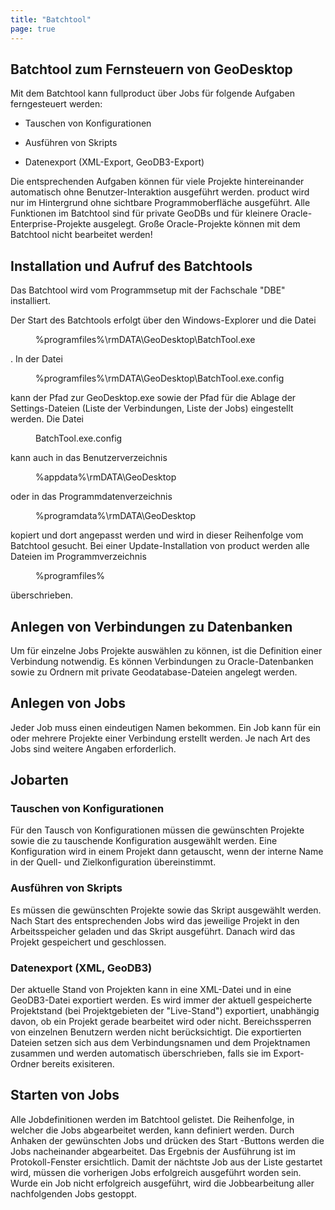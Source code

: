 ```yaml
---
title: "Batchtool"
page: true
---
```

## Batchtool zum Fernsteuern von GeoDesktop
Mit dem Batchtool kann  <Placeholder>fullproduct</Placeholder> &#252;ber Jobs f&#252;r folgende Aufgaben ferngesteuert werden:

- Tauschen von Konfigurationen

- Ausf&#252;hren von Skripts

- Datenexport (XML-Export, GeoDB3-Export)



Die entsprechenden Aufgaben k&#246;nnen f&#252;r viele Projekte hintereinander automatisch ohne Benutzer-Interaktion ausgef&#252;hrt werden.  <Placeholder>product</Placeholder> wird nur im Hintergrund ohne sichtbare Programmoberfl&#228;che ausgef&#252;hrt.
<Success>
Alle Funktionen im Batchtool sind f&#252;r private GeoDBs und f&#252;r kleinere Oracle-Enterprise-Projekte ausgelegt. Gro&#223;e Oracle-Projekte k&#246;nnen mit dem Batchtool nicht bearbeitet werden!
</Success>

## Installation und Aufruf des Batchtools
<Success>
Das Batchtool wird vom Programmsetup mit der Fachschale &quot;DBE&quot; installiert.
</Success>

Der Start des Batchtools erfolgt &#252;ber den Windows-Explorer und die Datei  <Menu>%programfiles%\rmDATA\GeoDesktop\BatchTool.exe</Menu> .
In der Datei  <Menu>%programfiles%\rmDATA\GeoDesktop\BatchTool.exe.config</Menu>  kann der Pfad zur GeoDesktop.exe sowie der Pfad f&#252;r die Ablage der Settings-Dateien (Liste der Verbindungen, Liste der Jobs) eingestellt werden.
Die Datei  <Menu>BatchTool.exe.config</Menu>  kann auch in das Benutzerverzeichnis  <Menu>%appdata%\rmDATA\GeoDesktop</Menu>  oder in das Programmdatenverzeichnis  <Menu>%programdata%\rmDATA\GeoDesktop</Menu>  kopiert und dort angepasst werden und wird in dieser Reihenfolge vom Batchtool gesucht. Bei einer Update-Installation von  <Placeholder>product</Placeholder> werden alle Dateien im Programmverzeichnis  <Menu>%programfiles%</Menu>  &#252;berschrieben.
## Anlegen von Verbindungen zu Datenbanken
Um f&#252;r einzelne Jobs Projekte ausw&#228;hlen zu k&#246;nnen, ist die Definition einer Verbindung notwendig. Es k&#246;nnen Verbindungen zu Oracle-Datenbanken sowie zu Ordnern mit private Geodatabase-Dateien angelegt werden.
## Anlegen von Jobs
Jeder Job muss einen eindeutigen Namen bekommen. Ein Job kann f&#252;r ein oder mehrere Projekte einer Verbindung erstellt werden. Je nach Art des Jobs sind weitere Angaben erforderlich.
## Jobarten
### Tauschen von Konfigurationen
F&#252;r den Tausch von Konfigurationen m&#252;ssen die gew&#252;nschten Projekte sowie die zu tauschende Konfiguration ausgew&#228;hlt werden. Eine Konfiguration wird in einem Projekt dann getauscht, wenn der interne Name in der Quell- und Zielkonfiguration &#252;bereinstimmt.
### Ausf&#252;hren von Skripts
Es m&#252;ssen die gew&#252;nschten Projekte sowie das Skript ausgew&#228;hlt werden. Nach Start des entsprechenden Jobs wird das jeweilige Projekt in den Arbeitsspeicher geladen und das Skript ausgef&#252;hrt. Danach wird das Projekt gespeichert und geschlossen.
### Datenexport (XML, GeoDB3)
Der aktuelle Stand von Projekten kann in eine XML-Datei und in eine GeoDB3-Datei exportiert werden. Es wird immer der aktuell gespeicherte Projektstand (bei Projektgebieten der &quot;Live-Stand&quot;) exportiert, unabh&#228;ngig davon, ob ein Projekt gerade bearbeitet wird oder nicht. Bereichssperren von einzelnen Benutzern werden nicht ber&#252;cksichtigt. Die exportierten Dateien setzen sich aus dem Verbindungsnamen und dem Projektnamen zusammen und werden automatisch &#252;berschrieben, falls sie im Export-Ordner bereits exisiteren.
## Starten von Jobs
Alle Jobdefinitionen werden im Batchtool gelistet. Die Reihenfolge, in welcher die Jobs abgearbeitet werden, kann definiert werden. Durch Anhaken der gew&#252;nschten Jobs und dr&#252;cken des  <Border>Start</Border> -Buttons werden die Jobs nacheinander abgearbeitet. Das Ergebnis der Ausf&#252;hrung ist im Protokoll-Fenster ersichtlich. 
Damit der n&#228;chtste Job aus der Liste gestartet wird, m&#252;ssen die vorherigen Jobs erfolgreich ausgef&#252;hrt worden sein. Wurde ein Job nicht erfolgreich ausgef&#252;hrt, wird die Jobbearbeitung aller nachfolgenden Jobs gestoppt.

